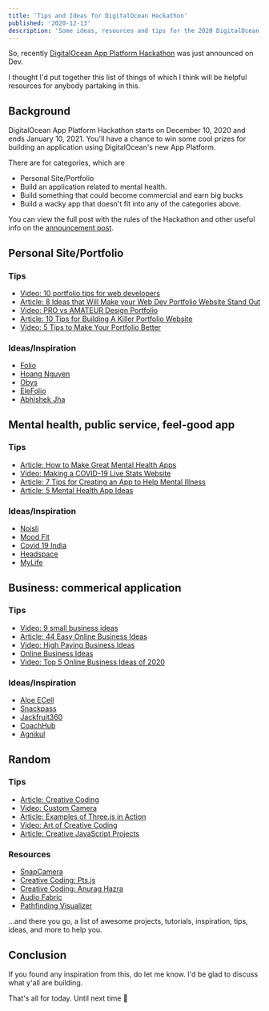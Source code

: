 ```yaml
---
title: 'Tips and Ideas for DigitalOcean Hackathon'
published: '2020-12-13'
description: 'Some ideas, resources and tips for the 2020 DigitalOcean Hackathon'
---
```


So, recently [DigitalOcean App Platform Hackathon](https://dev.to/devteam/announcing-the-digitalocean-app-platform-hackathon-on-dev-2i1k) was just announced on Dev.

I thought I'd put together this list of things of which I think will be helpful resources for anybody partaking in this.

## Background

DigitalOcean App Platform Hackathon starts on December 10, 2020 and ends January 10, 2021. You'll have a chance to win some cool prizes for building an application using DigitalOcean's new App Platform.

There are for categories, which are

- Personal Site/Portfolio
- Build an application related to mental health.
- Build something that could become commercial and earn big bucks
- Build a wacky app that doesn't fit into any of the categories above.

You can view the full post with the rules of the Hackathon and other useful info on the [announcement post](https://dev.to/devteam/announcing-the-digitalocean-app-platform-hackathon-on-dev-2i1k).

## Personal Site/Portfolio

### Tips

- [Video: 10 portfolio tips for web developers](https://www.youtube.com/watch?v=nrWGr2OvBD4)
- [Article: 8 Ideas that Will Make your Web Dev Portfolio Website Stand Out](https://www.sitepoint.com/how-to-build-a-stunning-portfolio-website-as-a-web-developer/)
- [Video: PRO vs AMATEUR Design Portfolio](https://www.youtube.com/watch?v=8T7SnBQDiuM&t=55s)
- [Article: 10 Tips for Building A Killer Portfolio Website](https://www.creativebloq.com/portfolios/tips-portfolio-website-4137460)
- [Video: 5 Tips to Make Your Portfolio Better](https://www.youtube.com/watch?v=qn5zcCseRcg)

### Ideas/Inspiration

- [Folio](https://ui8-folio.herokuapp.com/)
- [Hoang Nguyen](https://hoang.moe/)
- [Obys](https://obys.agency/)
- [EleFolio](https://live.templately.com/elefolio/)
- [Abhishek Jha](https://abhishekjha.me/)

## Mental health, public service, feel-good app

### Tips

- [Article: How to Make Great Mental Health Apps](https://www.onlinetherapyinstitute.com/wp-content/uploads/2013/11/NewInnovations_Vol3_Issue415.pdf)
- [Video: Making a COVID-19 Live Stats Website](https://www.youtube.com/watch?v=BzUFQDP8B28)
- [Article: 7 Tips for Creating an App to Help Mental Illness](https://www.sitepoint.com/7-tips-creating-app-help-mental-illness/)
- [Article: 5 Mental Health App Ideas](https://digitalhealthbuzz.com/5-mental-health-app-ideas/)

### Ideas/Inspiration

- [Noisli](https://www.noisli.com/)
- [Mood Fit](https://www.getmoodfit.com/)
- [Covid 19 India](https://www.covid19india.org/)
- [Headspace](https://www.headspace.com/)
- [MyLife](https://my.life/)

## Business: commerical application

### Tips

- [Video: 9 small business ideas](https://www.youtube.com/watch?v=0k8ljlnBAQI)
- [Article: 44 Easy Online Business Ideas](https://www.justbusiness.com/starting-a-small-business/online-business-ideas)
- [Video: High Paying Business Ideas](https://www.youtube.com/watch?v=m8ZdXr2QF8A)
- [Online Business Ideas](https://hacktheentrepreneur.com/online-business-ideas/)
- [Video: Top 5 Online Business Ideas of 2020](https://www.youtube.com/watch?v=o1h58z1Jbww&ab_channel=TopThink)

### Ideas/Inspiration

- [Aloe ECell](https://www.aloeecell.com/)
- [Snackpass](https://www.snackpass.co/)
- [Jackfruit360](http://jackfruit365.com/)
- [CoachHub](https://coachhub.io/)
- [Agnikul](https://www.agnikul.in/#/)

## Random

### Tips

- [Article: Creative Coding](https://blog.prototypr.io/the-short-guide-to-generative-art-creative-coding-fc36ff163708)
- [Video: Custom Camera](https://www.youtube.com/watch?v=EM_Fm0_C8JA)
- [Article: Examples of Three.js in Action](https://speckyboy.com/three-js-in-action/)
- [Video: Art of Creative Coding](https://www.youtube.com/watch?v=eBV14-3LT-g)
- [Article: Creative JavaScript Projects](https://dev.to/lindelof/10-very-creative-javascript-projects-on-github-1j0n)

### Resources

- [SnapCamera](https://snapcamera.snapchat.com/)
- [Creative Coding: Pts.js](https://ptsjs.org/demo/?name=pts.quickStart)
- [Creative Coding: Anurag Hazra](https://anuraghazra.github.io/#creative-coding)
- [Audio Fabric](https://tbaldw.in/audiofabric/)
- [Pathfinding Visualizer](https://clementmihailescu.github.io/Pathfinding-Visualizer/)

...and there you go, a list of awesome projects, tutorials, inspiration, tips, ideas, and more to help you.

## Conclusion

If you found any inspiration from this, do let me know. I'd be glad to discuss what y'all are building.

That's all for today. Until next time 👋
